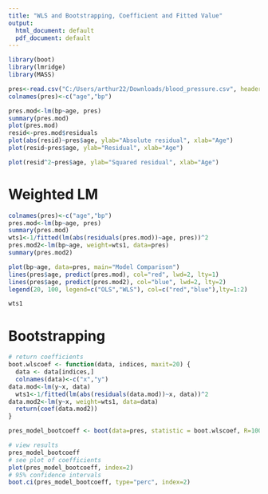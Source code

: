 ```yaml
---
title: "WLS and Bootstrapping, Coefficient and Fitted Value"
output:
  html_document: default
  pdf_document: default
---
```


```r
library(boot)
library(lmridge)
library(MASS)
```

```r
pres<-read.csv("C:/Users/arthur22/Downloads/blood_pressure.csv", header =TRUE, sep=",")
colnames(pres)<-c("age","bp")
```

```r
pres.mod<-lm(bp~age, pres)
summary(pres.mod)
plot(pres.mod)
resid<-pres.mod$residuals
plot(abs(resid)~pres$age, ylab="Absolute residual", xlab="Age")
plot(resid~pres$age, ylab="Residual", xlab="Age")

plot(resid^2~pres$age, ylab="Squared residual", xlab="Age")

```

# Weighted LM

```r
colnames(pres)<-c("age","bp")
pres.mod<-lm(bp~age, pres)
summary(pres.mod)
wts1<-1/fitted(lm(abs(residuals(pres.mod))~age, pres))^2
pres.mod2<-lm(bp~age, weight=wts1, data=pres)
summary(pres.mod2)

plot(bp~age, data=pres, main="Model Comparison")
lines(pres$age, predict(pres.mod), col="red", lwd=2, lty=1)
lines(pres$age, predict(pres.mod2), col="blue", lwd=2, lty=2)
legend(20, 100, legend=c("OLS","WLS"), col=c("red","blue"),lty=1:2)

wts1

```

# Bootstrapping

```r

# return coefficients
boot.wlscoef <- function(data, indices, maxit=20) {
  data <- data[indices,]
  colnames(data)<-c("x","y")
data.mod<-lm(y~x, data)
  wts1<-1/fitted(lm(abs(residuals(data.mod))~x, data))^2
data.mod2<-lm(y~x, weight=wts1, data=data)
  return(coef(data.mod2))
}

pres_model_bootcoeff <- boot(data=pres, statistic = boot.wlscoef, R=100, maxit=20)

# view results
pres_model_bootcoeff
# see plot of coefficients
plot(pres_model_bootcoeff, index=2)
# 95% confidence intervals
boot.ci(pres_model_bootcoeff, type="perc", index=2)
```
